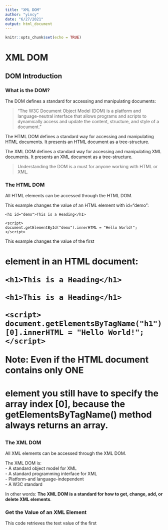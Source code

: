 ```yaml
---
title: "XML DOM"
author: "yincy"
date: "6/27/2021"
output: html_document
---
```


```r
knitr::opts_chunk$set(echo = TRUE)
```


# XML DOM
## DOM Introduction  
### What is the DOM?
The DOM defines a standard for accessing and manipulating documents:  

> "The W3C Document Object Model (DOM) is a platform and language-neutral interface that allows programs and scripts to dynamically access and update the content, structure, and style of a document."  

The HTML DOM defines a standard way for accessing and manipulating HTML documents. It presents an HTML document as a tree-structure.  

The XML DOM defines a standard way for accessing and manipulating XML documents. It presents an XML document as a tree-structure.  

> Understanding the DOM is a must for anyone working with HTML or XML.  

### The HTML DOM
All HTML elements can be accessed through the HTML DOM.

This example changes the value of an HTML element with id="demo":  
```
<h1 id="demo">This is a Heading</h1>

<script>
document.getElementById("demo").innerHTML = "Hello World!";
</script>
```

This example changes the value of the first <h1> element in an HTML document:  
```
<h1>This is a Heading</h1>

<h1>This is a Heading</h1>

<script>
document.getElementsByTagName("h1")[0].innerHTML = "Hello World!";
</script>
```

**Note**: Even if the HTML document contains only ONE <h1> element you still have to specify the array index [0], because the getElementsByTagName() method always returns an array.  


### The XML DOM
All XML elements can be accessed through the XML DOM.  

The XML DOM is:  
- A standard object model for XML  
- A standard programming interface for XML  
- Platform-and language-independent  
- A W3C standard  

In other words: **The XML DOM is a standard for how to get, change, add, or delete XML elements**.  

### Get the Value of an XML Element  
This code retrieves the text value of the first <title> element in an XML document:  

```
txt = xmlDoc.getElementsByTagName("title")[0].childNodes[0].nodeValue;
```

### Loading an XML File  
The example file 'books.xml'  
```
<bookstore>
   <book category="cooking">
       <title lang="en">Everyday Italian</title>
       <author>Giada De Laurentiis</author>
       <year>2005</year>
       <price>30.00</price> </book>
   <book category="children">
       <title lang="en">Harry Potter</title>
       <author>J K. Rowling</author>
       <year>2005</year>
       <price>29.99</price> </book>
   <book category="web">
       <title lang="en">XQuery Kick Start</title>
       <author>James McGovern</author>
       <author>Per Bothner</author>
       <author>Kurt Cagle</author>
       <author>James Linn</author>
       <author>Vaidyanathan Nagarajan</author>
       <year>2003</year>
       <price>49.99</price> </book>
   <book category="web" cover="paperback">
       <title lang="en">Learning XML</title>
       <author>Erik T. Ray</author>
       <year>2003</year>
       <price>39.95</price> </book>
</bookstore>
```

This example reads "books.xml" into xmlDoc and retrives the text value of the first <title> element in books.xml:  

```
<!DOCTYPE html>
<html>
<body>

<p id="demo"></p>

<script>
var xhttp = new XMLHttpRequest();
xhttp.onreadystatechange = function() {
    if (this.readyState == 4 && this.status == 200) {
    myFunction(this);
    }
};
xhttp.open("GET", "books.xml", true);
xhttp.send();

function myFunction(xml) {
    var xmlDoc = xml.responseXML;
    document.getElementById("demo").innerHTML =
    xmlDoc.getElementsByTagName("title")[0].childNodes[0].nodeValue;
}
</script>

</body>
</html>
```

### Example Explained  
- **xmlDoc** - the XML DOM object created by the parser.  
- **getElementsByTagName("title")[0]** - get the first <title> element  
- **childNodes[0]** - the first child of the <title> element  
- **nodeValue** - the value of the node (the text itself)  


### Loading an XML String  
This example loads a text string into an XML DOM object, and extracts the info from it with JavaScript:

```
<html>
<body>

<p id="demo"></p>

<script>
var text, parser, xmlDoc;

text = "<bookstore><book>" +
"<title>Everyday Italian</title>" +
"<author>Giada De Laurentiis</author>" +
"<year>2005</year>" +
"</book></bookstore>";

parser = new DOMParser();
xmlDoc = parser.parseFromString(text,"text/xml");

document.getElementById("demo").innerHTML =
xmlDoc.getElementsByTagName("title")[0].childNodes[0].nodeValue;
</script>

</body>
</html>
```

### Programming Interface
The DOM models XML as a set of node objects. The nodes can be accessed with JavaScript or other programming languages. In this tutorial we use JavaScript.

The programming interface to the DOM is defined by a set standard properties and methods.  

**Properties** are often referred to as something that is (i.e. nodename is "book").  

**Methods** are often referred to as something that is done (i.e. delete "book").  

### XML DOM Properties  
These are some typical DOM properties:  
- x.nodeName - the name of x  
- x.nodeValue - the value of x  
- x.parentNode - the parent node of x  
- x.childNodes - the child nodes of x  
- x.attributes - the attributes nodes of x  

Note: In the list above, x is an node object.  

### XML DOM Methods  
- x.getElementsByTagName(name) - get all elements with a specified tag name  
- x.appendChild(node) - insert a child node to x  
- x.removeChild(node) - remove a child node from x  

Note: In the list above, x is a node object.  


## DOM Nodes
According to the XML DOM, everything in an XML document is a node:  
- The entire document is a document node  
- Every XML element is an element node  
- The text in the XML elements are text nodes  
- Every attribute is an attribute node  
- Comments are comment nodes  

### DOM Example
The books.xml file  
```
<?xml version="1.0" encoding="UTF-8"?>
<bookstore>
  <book category="cooking">
    <title lang="en">Everyday Italian</title>
    <author>Giada De Laurentiis</author>
    <year>2005</year>
    <price>30.00</price>
  </book>
  <book category="children">
    <title lang="en">Harry Potter</title>
    <author>J K. Rowling</author>
    <year>2005</year>
    <price>29.99</price>
  </book>
  <book category="web">
    <title lang="en">XQuery Kick Start</title>
    <author>James McGovern</author>
    <author>Per Bothner</author>
    <author>Kurt Cagle</author>
    <author>James Linn</author>
    <author>Vaidyanathan Nagarajan</author>
    <year>2003</year>
    <price>49.99</price>
  </book>
  <book category="web" cover="paperback">
    <title lang="en">Learning XML</title>
    <author>Erik T. Ray</author>
    <year>2003</year>
    <price>39.95</price>
  </book>
</bookstore>
```


The root node in the XML above is named <bookstore>.

All other nodes in the document are contained within <bookstore>.

The root node <bookstore> holds 4 <book> nodes.

The first <book> node holds the child nodes: <title>, <author>, <year>, and <price>.

The child nodes contain one text node each, "Everyday Italian", "Giada De Laurentiis", "2005", and "30.00".  


### The XML DOM Node Tree
The XML DOM views an XML document as a tree-structure. The tree structure is called a **node-tree**.

All nodes can be accessed through the tree. Their contents can be modified or deleted, and new elements can be created.

The node tree shows the set of nodes, and the connections between them. The tree starts at the root node and branches out to the text nodes at the lowest level of the tree:  

```r
knitr::include_graphics("figures/DOM-node-tree.png")
```

### Node Parents, Children, and Siblings  
The nodes in the node tree have a hierarchical relationship to each other.

The terms parent, child, and sibling are used to describe the relationships. Parent nodes have children. Children on the same level are called siblings (brothers or sisters).  

- In a node tree, the top node is called the root  
- Every node, except the root, has exactly one parent node  
- A node can have any number of children  
- A leaf is a node with no children  
- Siblings are nodes with the same parent  

The following image illustrates a part of the node tree and the relationship between the nodes:  

```r
knitr::include_graphics("figures/DOM-node-relationship.png")
```

Because the XML data is structured in a tree form, it can be traversed without knowing the exact structure of the tree and without knowing the type of data contained within.  

### First Child - Last Child  
```
<bookstore>
  <book category="cooking">
    <title lang="en">Everyday Italian</title>
    <author>Giada De Laurentiis</author>
    <year>2005</year>
    <price>30.00</price>
  </book>
</bookstore>
```

In the XML above, the <title> element is the first child of the <book> element, and the <price> element is the last child of the <book> element.

Furthermore, the <book> element is the parent node of the <title>, <author>, <year>, and <price> elements.  


### DOM Accessing Nodes  
With the DOM, you can access every node in an XML document.  

### Accessing Nodes
You can access a node in three ways:  
1. By using the getElementsByTagName() method.  
2. By looping through (traversing) the nodes tree.  
3. By navigating the node tree, using the node relationships.  

### The getElementsByTagName() Method  
getElementsByTagName() returns all elements with a specified tag name.  

#### Syntax  
```
node.getElementsByTagName("tagname");
```

#### Example
The following example returns all <title> elements under the x element:  

```r
x.getElementsByTagName("title");
```

Note that the example above only returns <title> elements under the x node. To return all <title> elements in the XML document use:  

```
xmlDoc.getElementsByTagName("title");
```

where xmlDoc is the document itself (document node).  

### DOM Node List
The getElementsByTagName() method returns a node list. A node list is an array of nodes.  

```
x = xmlDoc.getElementsByTagName("title");
```

The <title> elements in x can be accessed by index number. To access the third <title> you can write:  

```
y = x[2]
```

**Note**: The index starts at 0.  

### DOM Node List length  
The length property defines the length of a node list (the number of nodes).

You can loop through a node list by using the length property:  

**Example**  
```
var x = xmlDoc.getElementsByTagName("title");

for (i = 0; i <x.length; i++) {
  // do something for each node
  }
```

### Node Types
The **documentElement** property of the XML document is the root node.

The **nodeName** property of a node is the name of the node.

The **nodeType** property of a node is the type of the node.

### Traversing Nodes
The following code loops through the child nodes, that are also element nodes, of the root node:  

```
txt = "";
x = xmlDoc.documentElement.childNodes;

for (i = 0; i <x.length; i++) {
  // Process only element nodes (type 1)
  if (x[i].nodeType == 1) {
    txt += x[i].nodeName + "<br>";
  }
}
```

Example explained:  
1. Suppose you have loaded "books.xml" into xmlDoc  
2. Get the child nodes of the root element (xmlDoc)  
3. For each child node, check the node type. If the node type is '1' it is an element node.  
4. Output the name of the node if it is an element node.  

### Navigating Node Relationships  
The following code navigates the node tree using the node relationships:  

**Example**  
```
x = xmlDoc.getElementsByTagName("book")[0];
xlen = x.childNodes.length;
y = x.firstChild;

txt = "";
for (i = 0; i <xlen; i++) {
  // Process only element nodes (type 1)
  if (y.nodeType == 1) {
    txt += y.nodeName + "<br>";
  }
  y = y.nextSibling;
}
```

Example explained:  
1. Suppose you have loaded "books.xml"into xmlDoc  
2. Get the child nodes of the first book element  
3. Set the "y" variable to be the first child node of the first book element  
4. For each child node (starting with the first child node "y"):  
5. Check the node type. If the node type is "1" it is an element node  
6. Output the name of the node if it is an element node  
7. Set the "y" variable to be the next sibling node, and run through the loop again  

### DOM Node information
The nodeName, nodeValue, and nodeType properties contain information about nodes.  

### Node Properties  
In the XML DOM, each node is an **object**.  

Objects have methods and properties, that can be accessed and manipulated by JavaScript.  

Three important node properties are:  
- nodeName  
- nodeValue  
- nodeType  

### The nodeName Property
The nodeName property specifies the name of a node.  
- nodeName is read-only  
- nodeName of an element node is the same as the tag name  
- nodeName of an attribute node is the attribute name  
- nodeName of a text node is always #text  
- nodeName of the document node is always #document  

### The nodeValue Property
The nodeValue property specifies the value of a node.  
- nodeValue for element nodes is undefined
- nodeValue for text nodes is the text itself
- nodeValue for attribute nodes is the attribute value


### Get the Value of an Element  
The following code retrieves the text node value of the first <title> element:

**Example**  
```
var x = xmlDoc.getElementsByTagName("title")[0].childNodes[0];
var txt = x.nodeValue;
```

Result: txt = 'Everyday Italian'

Example explained:  
1. Suppose you have loaded "books.xml" into xmlDoc  
2. Get text node of the first <title> element node  
3. Set the txt variable to be the value of the text node  


### Change the Value of an Element  
The following code changes the text node value of the first <title> element:  

**Example**  
```
var x = xmlDoc.getElementsByTagName("title")[0].childNodes[0];
x.nodeValue = "Easy Cooking";
```

Example explained:  
1. Suppose you have loaded "books.xml" into xmlDoc  
2. Get text node of the first <title> element node  
3. Change the value of the text node to "Easy Cooking"  

### The nodeType Property  
The nodeType property specifies the type of node.

nodeType is read only.

The most important node types are:  

|**Node type**|**NodeType**|  
|:-|:-|  
|Element|1|
|Attribute|2|
|Text|3|
|Comment|8|
|Document|9|

## DOM Node List  
A list of nodes is returned by the getElementsByTagName() method and the childNodes property.  

### DOM Node List
When using properties or methods like childNodes or getElementsByTagName(), a node list object is returned.  

A node list object represents a list of nodes, in the same order as in the XML.

Nodes in the node list are accessed with index numbers starting from 0.

The following image represents a node list of the <title> elements in "books.xml":  

```r
knitr::include_graphics("figures/DOM-node-list.png")
```

Suppose "books.xml" is loaded into the variable xmlDoc.

This code fragment returns a node list of title elements in "books.xml":  

```
x = xmlDoc.getElementsByTagName("title");
```

After the execution of the statement above, x is a node list object.

The following code fragment returns the text from the first <title> element in the node list (x):  

**Example**  
```
var txt = x[0].childNodes[0].nodeValue;
```
After the execution of the statement above, txt = "Everyday Italian".  

### Node List Length  
A node list object keeps itself up-to-date. If an element is deleted or added, the list is automatically updated.

The length property of a node list is the number of nodes in the list.

This code fragment returns the number of <title> elements in "books.xml":  

```
x = xmlDoc.getElementsByTagName('title').length;
```

After the execution of the statement above, the value of x will be 4.

The length of the node list can be used to loop through all the elements in the list.

This code fragment uses the length property to loop through the list of <title> elements:  

**Example**  
```
x = xmlDoc.getElementsByTagName('title');
xLen = x.length;

for (i = 0; i <xLen; i++) {
    txt += x[i].childNodes[0].nodeValue) + " ";
}
```

**Output**  
```
Everyday Italian
Harry Potter
XQuery Kick Start
Learning XML
```

Example explained:

1. Suppose "books.xml" is loaded into xmlDoc  
2. Set the x variable to hold a node list of all title elements  
3. Collect the text node values from <title> elements  


### DOM Attribute List (Named Node Map)  
The attributes property of an element node returns a list of attribute nodes.

This is called a named node map, and is similar to a node list, except for some differences in methods and properties.

An attribute list keeps itself up-to-date. If an attribute is deleted or added, the list is automatically updated.

This code fragment returns a list of attribute nodes from the first <book> element in "books.xml":  

```
x = xmlDoc.getElementsByTagName('book')[0].attributes;
```

After the execution of the code above, x.length = is the number of attributes and x.getNamedItem() can be used to return an attribute node.

This code fragment gets the value of the "category" attribute, and the number of attributes, of a book:  

**Example**
```
x = xmlDoc.getElementsByTagName("book")[0].attributes;

txt = x.getNamedItem("category").nodeValue + " " + x.length;
```

**Output**
```
cooking 1
```

Example explained:

1. Suppose "books.xml" is loaded into xmlDoc  
2. Set the x variable to hold a list of all attributes of the first <book> element  
3. Get the value of the "category" attribute and the length of the attribute list  













